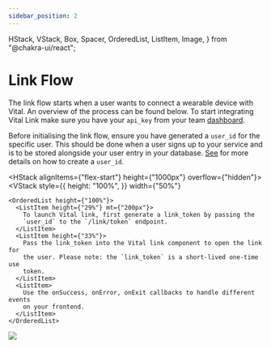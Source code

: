 ```yaml
---
sidebar_position: 2
---
```


  HStack,
  VStack,
  Box,
  Spacer,
  OrderedList,
  ListItem,
  Image,
} from "@chakra-ui/react";

# Link Flow

The link flow starts when a user wants to connect a wearable device with Vital. An overview of the process can be found below.
To start integrating Vital Link make sure you have your `api_key` from your team [dashboard](https://app.tryvital.io).

Before initialising the link flow, ensure you have generated a `user_id` for the specific user. This should be done when a user signs up to your service and is to be stored alongside your user entry in your database. [See](https://vital-docs.readme.io/docs/creating-your-first-user) for more details on how to create a `user_id`.

<HStack alignItems={"flex-start"} height={"1000px"} overflow={"hidden"}>
  <VStack
    style={{
      height: "100%",
    }}
    width={"50%"}
  >
    <OrderedList height={"100%"}>
      <ListItem height={"29%"} mt={"200px"}>
        To launch Vital link, first generate a link_token by passing the
        `user_id` to the `/link/token` endpoint.
      </ListItem>
      <ListItem height={"33%"}>
        Pass the link_token into the Vital link component to open the link for
        the user. Please note: the `link_token` is a short-lived one-time use
        token.
      </ListItem>
      <ListItem>
        Use the onSuccess, onError, onExit callbacks to handle different events
        on your frontend.
      </ListItem>
    </OrderedList>
  </VStack>
  <VStack>
    <Image src="https://storage.googleapis.com/vital-assets/link-flow-explainer.png" />
  </VStack>
</HStack>
